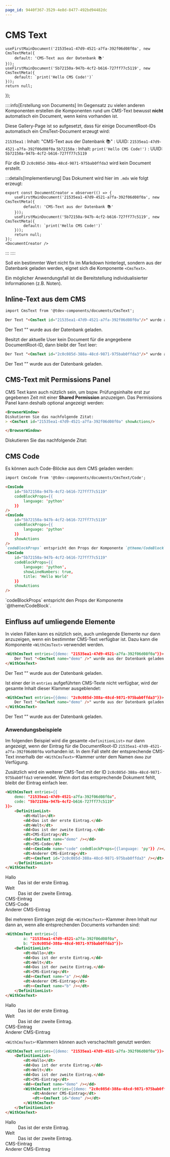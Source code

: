 ```yaml
---
page_id: 9440f367-3529-4e8d-8477-492bd94482dc
---
```



# CMS Text
    useFirstMainDocument('21535ea1-47d9-4521-a7fa-392f06d08f0a', new CmsTextMeta({
        default: 'CMS-Text aus der Datenbank 📚'
    }));
    useFirstMainDocument('5b72150a-947b-4cf2-b616-727ff77c5119', new CmsTextMeta({
        default: `print('Hello CMS Code!')`
    }));
    return null;
});

<DocumentCreator />

::::info[Erstellung von Documents]
Im Gegensatz zu vielen anderen Komponenten erstellen die Komponenten rund um CMS-Text bewusst **nicht** automatisch ein Document, wenn keins vorhanden ist.

Diese Gallery-Page ist so aufgesetzt, dass für einige DocumentRoot-IDs automatisch ein CmsText-Document erzeugt wird:

`21535ea1`
: Inhalt: "CMS-Text aus der Datenbank 📚"
: UUID: `21535ea1-47d9-4521-a7fa-392f06d08f0a`
`5b72150a`
: Inhalt: `print('Hello CMS Code!')`
: UUID: `5b72150a-947b-4cf2-b616-727ff77c5119`


Für die ID `2c0c085d-388a-48cd-9871-975bab0ffda3` wird kein Document erstellt.

:::details[Implementierung]
Das Dokument wird hier im `.mdx` wie folgt erzeugt:
```tsx
export const DocumentCreator = observer(() => {
    useFirstMainDocument('21535ea1-47d9-4521-a7fa-392f06d08f0a', new CmsTextMeta({
        default: 'CMS-Text aus der Datenbank 📚'
    }));
    useFirstMainDocument('5b72150a-947b-4cf2-b616-727ff77c5119', new CmsTextMeta({
        default: `print('Hello CMS Code!')`
    }));
    return null;
});
<DocumentCreator />
```
:::
::::

Soll ein bestimmter Wert nicht fix im Markdown hinterlegt, sondern aus der Datenbank geladen werden, eignet sich die Komponente `<CmsText>`.

Ein möglicher Anwendungsfall ist die Bereitstellung individualisierter Informationen (z.B. Noten).

## Inline-Text aus dem CMS
```md
import CmsText from '@tdev-components/documents/CmsText';

Der Text "<CmsText id="21535ea1-47d9-4521-a7fa-392f06d08f0a"/>" wurde aus der Datenbank geladen.
```

<BrowserWindow>
    Der Text "<CmsText id="21535ea1-47d9-4521-a7fa-392f06d08f0a"/>" wurde aus der Datenbank geladen.
</BrowserWindow>

Besitzt der aktuelle User kein Document für die angegebene DocumentRoot-ID, dann bleibt der Text leer:

```md
Der Text "<CmsText id="2c0c085d-388a-48cd-9871-975bab0ffda3"/>" wurde aus der Datenbank geladen.
```

<BrowserWindow>
    Der Text "<CmsText id="2c0c085d-388a-48cd-9871-975bab0ffda3"/>" wurde aus der Datenbank geladen.
</BrowserWindow>

## CMS-Text mit Permissions Panel
CMS Text kann auch nützlich sein, um bspw. Prüfungsinhalte erst zur gegebenen Zeit mit einer __Shared Permission__ anzuzeigen. Das Permissions Panel kann deshalb optional angezeigt werden:

```md
<BrowserWindow>
Diskutieren Sie das nachfolgende Zitat:
> <CmsText id="21535ea1-47d9-4521-a7fa-392f06d08f0a" showActions/>

</BrowserWindow>
```

<BrowserWindow>
Diskutieren Sie das nachfolgende Zitat:

> <CmsText id="21535ea1-47d9-4521-a7fa-392f06d08f0a" showActions/>

</BrowserWindow>


## CMS Code
Es können auch Code-Blöcke aus dem CMS geladen werden:

```md
import CmsCode from '@tdev-components/documents/CmsText/Code';

<CmsCode 
    id="5b72150a-947b-4cf2-b616-727ff77c5119"
    codeBlockProps={{
        language: 'python'
    }}
/>
<CmsCode 
    id="5b72150a-947b-4cf2-b616-727ff77c5119"
    codeBlockProps={{
        language: 'python'
    }}
    showActions
/>
`codeBlockProps` entspricht den Props der Komponente `@theme/CodeBlock`.
<CmsCode 
    id="5b72150a-947b-4cf2-b616-727ff77c5119"
    codeBlockProps={{
        language: 'python',
        showLineNumbers: true,
        title: 'Hello World'
    }}
    showActions
/>
```

<BrowserWindow>
<CmsCode 
    id="5b72150a-947b-4cf2-b616-727ff77c5119"
    codeBlockProps={{
        language: 'python'
    }}
/>
<CmsCode 
    id="5b72150a-947b-4cf2-b616-727ff77c5119"
    codeBlockProps={{
        language: 'python'
    }}
    showActions
/>
`codeBlockProps` entspricht den Props der Komponente `@theme/CodeBlock`.
<CmsCode 
    id="5b72150a-947b-4cf2-b616-727ff77c5119"
    codeBlockProps={{
        language: 'python',
        showLineNumbers: true,
        title: 'Hello World'
    }}
    showActions
/>
</BrowserWindow>

## Einfluss auf umliegende Elemente
In vielen Fällen kann es nützlich sein, auch umliegende Elemente nur dann anzuzeigen, wenn ein bestimmter CMS-Text verfügbar ist. Dazu kann die Komponente `<WithCmsText>` verwendet werden.

```md
<WithCmsText entries={{demo: "21535ea1-47d9-4521-a7fa-392f06d08f0a"}}>
    Der Text "<CmsText name="demo" />" wurde aus der Datenbank geladen.
</WithCmsText>
```

<BrowserWindow>
    <WithCmsText entries={{demo: "21535ea1-47d9-4521-a7fa-392f06d08f0a"}}>
        Der Text "<CmsText name="demo" />" wurde aus der Datenbank geladen.
    </WithCmsText>
</BrowserWindow>

Ist einer der in `entries` aufgeführten CMS-Texte nicht verfügbar, wird der gesamte Inhalt dieser Klammer ausgeblendet:
```md
<WithCmsText entries={{demo: "2c0c085d-388a-48cd-9871-975bab0ffda3"}}>
    Der Text "<CmsText name="demo" />" wurde aus der Datenbank geladen.
</WithCmsText>
```

<BrowserWindow>
    <WithCmsText entries={{text: "2c0c085d-388a-48cd-9871-975bab0ffda3"}}>
        Der Text "<CmsText name="demo" />" wurde aus der Datenbank geladen.
    </WithCmsText>
</BrowserWindow>

### Anwendungsbeispiele
Im folgenden Beispiel wird die gesamte `<DefinitionList>` nur dann angezeigt, wenn der Eintrag für die DocumentRoot-ID `21535ea1-47d9-4521-a7fa-392f06d08f0a` vorhanden ist. In dem Fall steht der entsprechende CMS-Text innerhalb der `<WithCmsText>`-Klammer unter dem Namen `demo` zur Verfügung.

Zusätzlich wird ein weiterer CMS-Text mit der ID `2c0c085d-388a-48cd-9871-975bab0ffda3` verwendet. Wenn dort das entsprechende Dokument fehlt, bleibt der Eintrag einfach leer.

```md
<WithCmsText entries={{
    demo: "21535ea1-47d9-4521-a7fa-392f06d08f0a", 
    code: "5b72150a-947b-4cf2-b616-727ff77c5119"
}}>
    <DefinitionList>
        <dt>Hallo</dt>
        <dd>Das ist der erste Eintrag.</dd>
        <dt>Welt</dt>
        <dd>Das ist der zweite Eintrag.</dd>
        <dt>CMS-Eintrag</dt>
        <dd><CmsText name="demo" /></dd>
        <dt>CMS-Code</dt>
        <dd><CmsCode name="code" codeBlockProps={{language: 'py'}} /></dd>
        <dt>Anderer CMS-Eintrag</dt>
        <dt><CmsText id="2c0c085d-388a-48cd-9871-975bab0ffda3" /></dt>
    </DefinitionList>
</WithCmsText>
```

<BrowserWindow>
    <WithCmsText entries={{demo: "21535ea1-47d9-4521-a7fa-392f06d08f0a", code: "5b72150a-947b-4cf2-b616-727ff77c5119"}} showActions>
        <DefinitionList>
            <dt>Hallo</dt>
            <dd>Das ist der erste Eintrag.</dd>
            <dt>Welt</dt>
            <dd>Das ist der zweite Eintrag.</dd>
            <dt>CMS-Eintrag</dt>
            <dd><CmsText name="demo" /></dd>
            <dt>CMS-Code</dt>
            <dd><CmsCode name="code" codeBlockProps={{language: 'py'}} /></dd>
            <dt>Anderer CMS-Eintrag</dt>
            <dt><CmsText id="2c0c085d-388a-48cd-9871-975bab0ffda3" /></dt>
        </DefinitionList>
    </WithCmsText>
</BrowserWindow>

Bei mehreren Einträgen zeigt die `<WithCmsText>`-Klammer ihren Inhalt nur dann an, wenn alle entsprechenden Documents vorhanden sind:

```md
<WithCmsText entries={{
        a: "21535ea1-47d9-4521-a7fa-392f06d08f0a",
        b: "2c0c085d-388a-48cd-9871-975bab0ffda3"}}>
    <DefinitionList>
        <dt>Hallo</dt>
        <dd>Das ist der erste Eintrag.</dd>
        <dt>Welt</dt>
        <dd>Das ist der zweite Eintrag.</dd>
        <dt>CMS-Eintrag</dt>
        <dd><CmsText name="a" /></dd>
        <dt>Anderer CMS-Eintrag</dt>
        <dt><CmsText name="b" /></dt>
    </DefinitionList>
</WithCmsText>
```

<BrowserWindow>
    <WithCmsText
        entries={{
            a: '21535ea1-47d9-4521-a7fa-392f06d08f0a',
            b: '2c0c085d-388a-48cd-9871-975bab0ffda3'
        }}
    >
        <DefinitionList>
            <dt>Hallo</dt>
            <dd>Das ist der erste Eintrag.</dd>
            <dt>Welt</dt>
            <dd>Das ist der zweite Eintrag.</dd>
            <dt>CMS-Eintrag</dt>
            <dd><CmsText name="a" /></dd>
            <dt>Anderer CMS-Eintrag</dt>
            <dt><CmsText name="b" /></dt>
        </DefinitionList>
    </WithCmsText>
</BrowserWindow>

`<WithCmsText>`-Klammern können auch verschachtelt genutzt werden:

```md
<WithCmsText entries={{demo: "21535ea1-47d9-4521-a7fa-392f06d08f0a"}}>
    <DefinitionList>
        <dt>Hallo</dt>
        <dd>Das ist der erste Eintrag.</dd>
        <dt>Welt</dt>
        <dd>Das ist der zweite Eintrag.</dd>
        <dt>CMS-Eintrag</dt>
        <dd><CmsText name="demo" /></dd>
        <WithCmsText entries={{demo: "2c0c085d-388a-48cd-9871-975bab0ffda3"}}>
            <dt>Anderer CMS-Eintrag</dt>
            <dt><CmsText id="demo" /></dt>
        </WithCmsText>
    </DefinitionList>
</WithCmsText>
```

<BrowserWindow>
    <WithCmsText entries={{demo: "21535ea1-47d9-4521-a7fa-392f06d08f0a"}}>
        <DefinitionList>
            <dt>Hallo</dt>
            <dd>Das ist der erste Eintrag.</dd>
            <dt>Welt</dt>
            <dd>Das ist der zweite Eintrag.</dd>
            <dt>CMS-Eintrag</dt>
            <dd><CmsText name="demo" /></dd>
            <WithCmsText entries={{demo: "2c0c085d-388a-48cd-9871-975bab0ffda3"}}>
                <dt>Anderer CMS-Eintrag</dt>
                <dt><CmsText id="demo" /></dt>
            </WithCmsText>
        </DefinitionList>
    </WithCmsText>
</BrowserWindow>

